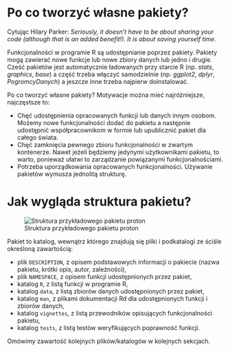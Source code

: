 # Po co tworzyć własne pakiety?

Cytując Hilary Parker: *Seriously, it doesn’t have to be about sharing your code (although that is an added benefit!). It is about saving yourself time.*

Funkcjonalności w programie R są udostępnianie poprzez pakiety. Pakiety mogą zawierać nowe funkcje lub nowe zbiory danych lub jedno i drugie.
Cześć pakietów jest automatycznie ładowanych przy starcie R (np. *stats*, *graphics*, *base*) a część trzeba włączyć samodzielnie (np. *ggplot2*, *dplyr*, *PogromcyDanych*) a jeszcze inne trzeba najpierw doinstalować.

Po co tworzyć własne pakiety? Motywacje można mieć najróżniejsze, najczęstsze to:

* Chęć udostępnienia opracowanych funkcji lub danych innym osobom. Możemy nowe funkcjonalności dodać do pakietu a następnie udostępnić współpracownikom w formie lub upublicznić pakiet dla całego świata.
* Chęć zamknięcia pewnego zbioru funkcjonalności w zwartym kontenerze. Nawet jeżeli będziemy jedynymi użytkownikami pakietu, to warto, ponieważ ułatwi to zarządzanie powiązanymi funkcjonalnościami.
* Potrzeba uporządkowania opracowanych funkcjonalności. Używanie pakietów wymusza jednolitą strukturę.


# Jak wygląda struktura pakietu?

![Struktura przykładowego pakietu proton](grafika/struktura.png)

Pakiet to katalog, wewnątrz którego znajdują się pliki i podkatalogi ze ściśle określoną zawartością:

- plik `DESCRIPTION`, z opisem podstawowych informacji o pakiecie (nazwa pakietu, krótki opis, autor, zależności),
- plik `NAMESPACE`, z opisem funkcji udostępnionych przez pakiet,
- katalog `R`, z listą funkcji w programie R,
- katalog `data`, z listą zbiorów danych udostępnionych przez pakiet,
- katalog `man`, z plikami dokumentacji Rd dla udostępnionych funkcji i zbiorów danych,
- katalog `vignettes`, z listą przewodników opisujących funkcjonalności pakietu,
- katalog `tests`, z listą testów weryfikujących poprawność funkcji.

Omówimy zawartość kolejnych plików/katalogów w kolejnych sekcjach.


